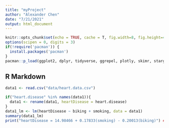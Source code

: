 ```yaml
---
title: "myProject"
author: "Alexander Chen"
date: "7/21/2021"
output: html_document
---
```


```r
knitr::opts_chunk$set(echo = TRUE, cache = T, fig.width=8, fig.height=4)
options(scipen = 0, digits = 3)
if(!require('pacman')) {
  install.packages('pacman')
}
pacman::p_load(ggplot2, dplyr, tidyverse, ggrepel, plotly, skimr, stargazer, contrast)
```

## R Markdown
```r
data1 <- read.csv("data/heart.data.csv")
```

```r
if("heart.disease" %in% names(data1)){
  data1 <- rename(data1, heartDisease = heart.disease)
}
data1_lm <- lm(heartDisease ~ biking + smoking, data = data1)
summary(data1_lm)
print("heartDisease = 14.98466 + 0.17833(smoking) - 0.20013(biking)") ##Check: Independent variables must not be correlated with eachother, but must be with the dependent variable
```

